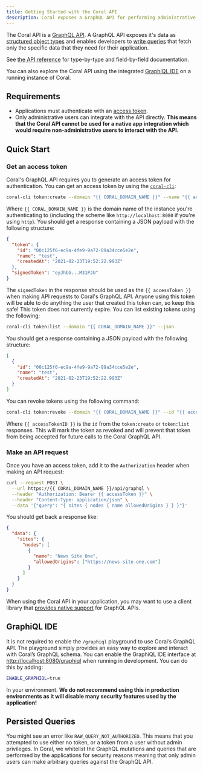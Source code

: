 ```yaml
---
title: Getting Started with the Coral API
description: Coral exposes a GraphQL API for performing administrative tasks.
---
```


The Coral API is a [GraphQL API](https://graphql.org/). A GraphQL API exposes
it's data as [structured object types](https://graphql.org/learn/schema/) and
enables developers to [write queries](https://graphql.org/learn/queries/) that
fetch only the specific data that they need for their application.

See [the API reference](/reference/object/Query) for type-by-type and
field-by-field documentation.

You can also explore the Coral API using the integrated [GraphiQL IDE](#graphiql-ide) on a
running instance of Coral.

## Requirements

- Applications must authenticate with an [access token](#get-an-access-token).
- Only administrative users can integrate with the API directly. **This means
  that the Coral API cannot be used for a native app integration which would
  require non-administrative users to interact with the API.**

## Quick Start

### Get an access token

Coral's GraphQL API requires you to generate an access token for authentication.
You can get an access token by using the [`coral-cli`](https://github.com/coralproject/coral-cli#coral-cli-tokencreate):

```bash
coral-cli token:create --domain "{{ CORAL_DOMAIN_NAME }}" --name "{{ accessTokenName }}" --json
```

Where `{{ CORAL_DOMAIN_NAME }}` is the domain name of the instance you're
authenticating to (including the scheme like `http://localhost:8080` if you're
using `http`). You should get a response containing a JSON payload with the
following structure:

```json
{
  "token": {
    "id": "00c125f6-ec9a-4fe9-9a72-89a34cce5e2e",
    "name": "test",
    "createdAt": "2021-02-23T19:52:22.993Z"
  },
  "signedToken": "eyJhbG...M31PJU"
}
```

The `signedToken` in the response should be used as the `{{ accessToken }}` when
making API requests to Coral's GraphQL API. Anyone using this token will be able
to do anything the user that created this token can, so keep this safe! This
token does not currently expire. You can list existing tokens using the
following:

```bash
coral-cli token:list --domain "{{ CORAL_DOMAIN_NAME }}" --json
```

You should get a response containing a JSON payload with the following
structure:

```json
[
  {
    "id": "00c125f6-ec9a-4fe9-9a72-89a34cce5e2e",
    "name": "test",
    "createdAt": "2021-02-23T19:52:22.993Z"
  }
]
```

You can revoke tokens using the following command:

```bash
coral-cli token:revoke --domain "{{ CORAL_DOMAIN_NAME }}" --id "{{ accessTokenID }}"
```

Where `{{ accessTokenID }}` is the `id` from the `token:create` or `token:list`
responses. This will mark the token as revoked and will prevent that token from
being accepted for future calls to the Coral GraphQL API.

### Make an API request

Once you have an access token, add it to the `Authorization` header when making
an API request:

```bash
curl --request POST \
  --url https://{{ CORAL_DOMAIN_NAME }}/api/graphql \
  --header "Authorization: Bearer {{ accessToken }}" \
  --header "Content-Type: application/json" \
  --data '{"query": "{ sites { nodes { name allowedOrigins } } }"}'
```

You should get back a response like:

```json
{
  "data": {
    "sites": {
      "nodes": [
        {
          "name": "News Site One",
          "allowedOrigins": ["https://news-site-one.com"]
        }
      ]
    }
  }
}
```

When using the Coral API in your application, you may want to use a client
library that [provides native support](https://graphql.org/code/) for GraphQL
APIs.

## GraphiQL IDE

It is not required to enable the `/graphiql` playground to use Coral’s GraphQL
API. The playground simply provides an easy way to explore and interact with
Coral’s GraphQL schema. You can enable the GraphiQL IDE interface at
[http://localhost:8080/graphiql](http://localhost:8080/graphiql) when running in
development. You can do this by adding:

```bash
ENABLE_GRAPHIQL=true
```

In your environment. **We do not recommend using this in production environments
as it will disable many security features used by the application!**

## Persisted Queries

You might see an error like `RAW_QUERY_NOT_AUTHORIZED`. This means that you
attempted to use either no token, or a token from a user without admin
privileges. In Coral, we whitelist the GraphQL mutations and queries that are
performed by the applications for security reasons meaning that only admin users
can make arbitrary queries against the GraphQL API.
